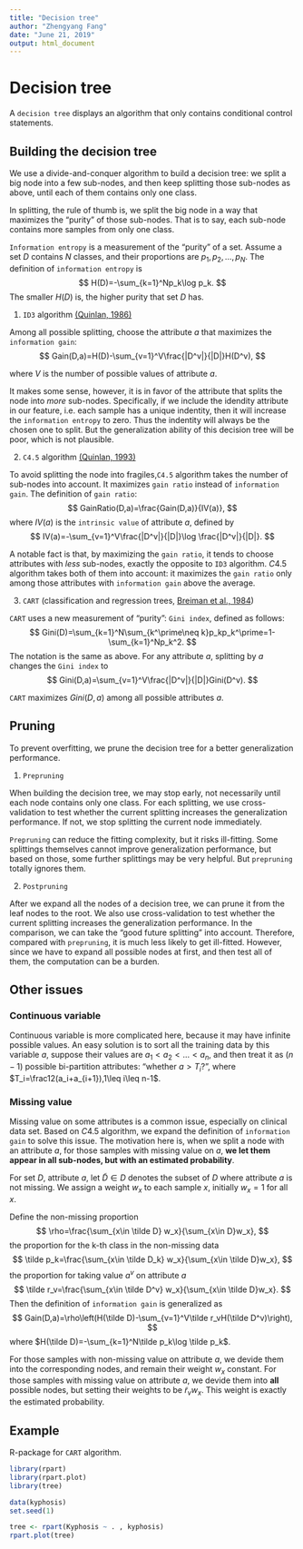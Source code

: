 ---
title: "Decision tree"
author: "Zhengyang Fang"
date: "June 21, 2019"
output: html_document
---

# Decision tree

A `decision tree` displays an algorithm that only contains conditional control statements.

## Building the decision tree

We use a divide-and-conquer algorithm to build a decision tree: we split a big node into a few sub-nodes, and then keep splitting those sub-nodes as above, until each of them contains only one class. 

In splitting, the rule of thumb is, we split the big node in a way that maximizes the "purity" of those sub-nodes. That is to say, each sub-node contains more samples from only one class.

`Information entropy` is a measurement of the "purity" of a set. Assume a set $D$ contains $N$ classes, and their proportions are $p_1,p_2,\dots,p_N$. The definition of `information entropy` is
$$
H(D)=-\sum_{k=1}^Np_k\log p_k.
$$
The smaller $H(D)$ is, the higher purity that set $D$ has.

1. `ID3` algorithm [(Quinlan, 1986)](http://hunch.net/~coms-4771/quinlan.pdf)

Among all possible splitting, choose the attribute $a$ that maximizes the `information gain`:
$$
Gain(D,a)=H(D)-\sum_{v=1}^V\frac{|D^v|}{|D|}H(D^v),
$$

where $V$ is the number of possible values of attribute $a$.

It makes some sense, however, it is in favor of the attribute that splits the node into *more* sub-nodes. Specifically, if we include the idendity attribute in our feature, i.e. each sample has a unique indentity, then it will increase the `information entropy` to zero. Thus the indentity will always be the chosen one to split. But the generalization ability of this decision tree will be poor, which is not plausible.

2. `C4.5` algorithm [(Quinlan, 1993)](https://link.springer.com/article/10.1007/BF00993309)

To avoid splitting the node into fragiles,`C4.5` algorithm takes the number of sub-nodes into account. It maximizes `gain ratio` instead of `information gain`. The definition of `gain ratio`:
$$
GainRatio(D,a)=\frac{Gain(D,a)}{IV(a)},
$$
where $IV(a)$ is the `intrinsic value` of attribute $a$, defined by
$$
IV(a)=-\sum_{v=1}^V\frac{|D^v|}{|D|}\log \frac{|D^v|}{|D|}.
$$

A notable fact is that, by maximizing the `gain ratio`, it tends to choose attributes with *less* sub-nodes, exactly the opposite to `ID3` algorithm. $C4.5$ algorithm takes both of them into account: it maximizes the `gain ratio` only among those attributes with `information gain` above the average.

3. `CART` (classification and regression trees, [Breiman et al., 1984](https://rafalab.github.io/pages/649/section-11.pdf))

`CART` uses a new measurement of "purity": `Gini index`, defined as follows:
$$
Gini(D)=\sum_{k=1}^N\sum_{k^\prime\neq k}p_kp_k^\prime=1-\sum_{k=1}^Np_k^2.
$$
The notation is the same as above. For any attribute $a$, splitting by $a$ changes the `Gini index` to
$$
Gini(D,a)=\sum_{v=1}^V\frac{|D^v|}{|D|}Gini(D^v).
$$

`CART` maximizes $Gini(D,a)$ among all possible attributes $a$.


## Pruning

To prevent overfitting, we prune the decision tree for a better generalization performance.

1. `Prepruning`

When building the decision tree, we may stop early, not necessarily until each node contains only one class. For each splitting, we use cross-validation to test whether the current splitting increases the generalization performance. If not, we stop splitting the current node immediately.

`Prepruning` can reduce the fitting complexity, but it risks ill-fitting. Some splittings themselves cannot improve generalization performance, but based on those, some further splittings may be very helpful. But `prepruning` totally ignores them.

2. `Postpruning`

After we expand all the nodes of a decision tree, we can prune it from the leaf nodes to the root.  We also use cross-validation to test whether the current splitting increases the generalization performance. In the comparison, we can take the "good future splitting" into account. Therefore, compared with `prepruning`, it is much less likely to get ill-fitted. However, since we have to expand all possible nodes at first, and then test all of them, the computation can be a burden.

## Other issues

### Continuous variable

Continuous variable is more complicated here, because it may have infinite possible values. An easy solution is to sort all the training data by this variable $a$, suppose their values are $a_1<a_2<\dots<a_n$, and then treat it as $(n-1)$ possible bi-partition attributes: "whether $a>T_i?$", where $T_i=\frac12(a_i+a_{i+1}),1\leq i\leq n-1$.

### Missing value

Missing value on some attributes is a common issue, especially on clinical data set. Based on $C4.5$ algorithm, we expand the definition of `information gain` to solve this issue. The motivation here is, when we split a node with an attribute $a$, for those samples with missing value on $a$, **we let them appear in all sub-nodes, but with an estimated probability**.

For set $D$, attribute $a$, let $\tilde D\in D$ denotes the subset of $D$ where attribute $a$ is not missing. We assign a weight $w_x$ to each sample $x$, initially $w_x=1$ for all $x$.

Define the non-missing proportion
$$
\rho=\frac{\sum_{x\in \tilde D} w_x}{\sum_{x\in D}w_x},
$$
the proportion for the k-th class in the non-missing data
$$
\tilde p_k=\frac{\sum_{x\in \tilde D_k} w_x}{\sum_{x\in \tilde D}w_x},
$$
the proportion for taking value $a^v$ on attribute $a$
$$
\tilde r_v=\frac{\sum_{x\in \tilde D^v} w_x}{\sum_{x\in \tilde D}w_x}.
$$
Then the definition of `information gain` is generalized as
$$
Gain(D,a)=\rho\left(H(\tilde D)-\sum_{v=1}^V\tilde r_vH(\tilde D^v)\right),
$$
where $H(\tilde D)=-\sum_{k=1}^N\tilde p_k\log \tilde p_k$.

For those samples with non-missing value on attribute $a$, we devide them into the corresponding nodes, and remain their weight $w_x$ constant. For those samples with missing value on attribute $a$, we devide them into **all** possible nodes, but setting their weights to be $\tilde r_vw_x$. This weight is exactly the estimated probability.

## Example

R-package for `CART` algorithm.

```{r}
library(rpart)
library(rpart.plot)
library(tree)

data(kyphosis)
set.seed(1)

tree <- rpart(Kyphosis ~ . , kyphosis)
rpart.plot(tree)
```

